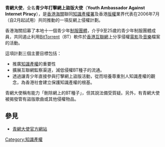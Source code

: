 {{NPOV|time=2006-07-24T13:17:32Z}}
'''青網大使'''，全名'''青少年打擊網上盜版大使'''（'''Youth Ambassador Against Internet Piracy'''），是[[香港海關|香港海關]]聯同[[知識產權署|知識產權署]]及香港[[版權|版權]]業界代表在2006年7月（自2月起試用）共同推動的一項反網上侵權計劃。

香港海關招募了本地十一個青少年[[制服團體|制服團體]]，介乎9至25歲的青少年制服團體成員，共同遏止利用[[BitTorrent|BitTorrent]]（BT）軟件於[[香港互聯網文化|香港互聯網]]上分享侵權[[電影|電影]]及[[音樂|音樂]]檔案的活動。

這項計劃三個主要目標包括：

*推廣[[知識產權|知識產權]]的重要性
*擴展互聯網監察渠道，減低侵權BT種子的流通。
*透過讓青少年直接參與打擊網上盜版活動，從而培養尊重別人知識產權的觀念，為香港社會建立保護知識產權的根基。

青網大使稱有能力「刪除網上的BT種子」，但其說法備受質疑。另外，有青網大使被揭發管有盜版歌曲或其他侵權物品。

==參見==
*[http://www.iprpa.org/trad/anti_campaign.php 青網大使官方網站]

[[Category:知識產權|Category:知識產權]]